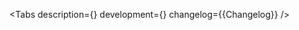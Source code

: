 


<Meta of={Stories} />

<ComponentHeader
    name='Tabs'
    design='https://www.figma.com/file/cdNnkh2QdxuvYLrBm4cubM/Web-%3A%3A-Core-Default-Components?type=design&node-id=100832%3A120484&mode=design&t=Itgzojk9BOtPqYkS-1'
    children='Используется для переключения контекстов страницы или блока.'
/>

<Tabs
    description={<Description />}
    development={<Development />}
    changelog={<Markdown>{Changelog}</Markdown>}
/>

